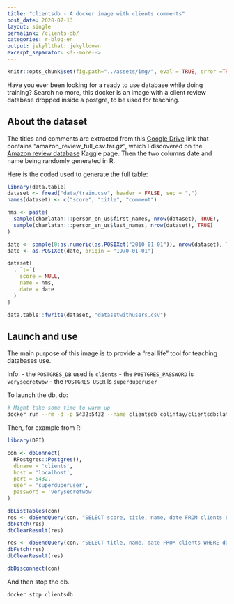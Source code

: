 ```yaml
---
title: "clientsdb - A docker image with clients comments"
post_date: 2020-07-13
layout: single
permalink: /clients-db/
categories: r-blog-en
output: jekyllthat::jekylldown
excerpt_separator: <!--more-->
---
```


```r
knitr::opts_chunk$set(fig.path="../assets/img/", eval = TRUE, error =TRUE, comment = "")
```

Have you ever been looking for a ready to use database while doing training? 
Search no more, this docker is an image with a client review database dropped inside a postgre, to be used for teaching.

## About the dataset

The titles and comments are extracted from this [Google Drive](https://drive.google.com/drive/folders/0Bz8a_Dbh9Qhbfll6bVpmNUtUcFdjYmF2SEpmZUZUcVNiMUw1TWN6RDV3a0JHT3kxLVhVR2M) link that contains "amazon_review_full_csv.tar.gz", which I discovered on the [Amazon review database](https://www.kaggle.com/bittlingmayer/amazonreviews) Kaggle page.
Then the two columns date and name being randomly generated in R. 

Here is the coded used to generate the full table:

```r
library(data.table)
dataset <- fread("data/train.csv", header = FALSE, sep = ",")
names(dataset) <- c("score", "title", "comment")

nms <- paste(
  sample(charlatan:::person_en_us$first_names, nrow(dataset), TRUE), 
  sample(charlatan:::person_en_us$last_names, nrow(dataset), TRUE)
)

date <- sample(0:as.numeric(as.POSIXct("2010-01-01")), nrow(dataset), TRUE)
date <- as.POSIXct(date, origin = "1970-01-01")

dataset[
  , `:=`(
    score = NULL,
    name = nms, 
    date = date
  )
]   

data.table::fwrite(dataset, "datasetwithusers.csv")
```

## Launch and use

The main purpose of this image is to provide a "real life" tool for teaching databases use.

Info: 
- the `POSTGRES_DB` used is `clients`
- the `POSTGRES_PASSWORD` is `verysecretwow`
- the `POSTGRES_USER` is `superduperuser`

To launch the db, do: 

```bash
# Might take some time to warm up
docker run --rm -d -p 5432:5432 --name clientsdb colinfay/clientsdb:latest
``` 

Then, for example from R: 

```r
library(DBI)

con <- dbConnect(
  RPostgres::Postgres(),
  dbname = 'clients', 
  host = 'localhost',
  port = 5432, 
  user = 'superduperuser',
  password = 'verysecretwow'
)

dbListTables(con)
res <- dbSendQuery(con, "SELECT score, title, name, date FROM clients LIMIT 5")
dbFetch(res)
dbClearResult(res)

res <- dbSendQuery(con, "SELECT title, name, date FROM clients WHERE date = '1998-05-12' LIMIT 10")
dbFetch(res)
dbClearResult(res)

dbDisconnect(con)
```

And then stop the db.

```bash
docker stop clientsdb 
``` 

